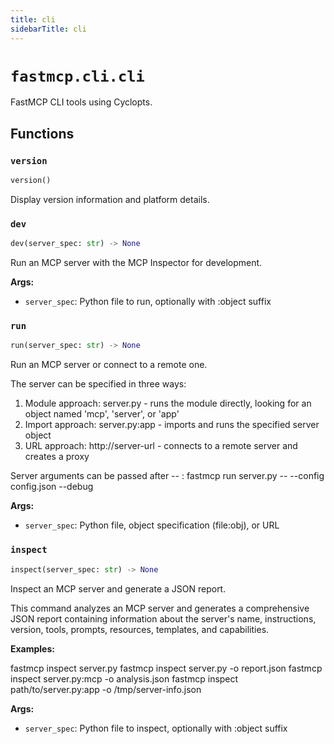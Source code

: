 ```yaml
---
title: cli
sidebarTitle: cli
---
```


# `fastmcp.cli.cli`


FastMCP CLI tools using Cyclopts.

## Functions

### `version` <sup><a href="https://github.com/jlowin/fastmcp/blob/main/src/fastmcp/cli/cli.py#L89" target="_blank"><Icon icon="github" style="width: 14px; height: 14px;" /></a></sup>

```python
version()
```


Display version information and platform details.


### `dev` <sup><a href="https://github.com/jlowin/fastmcp/blob/main/src/fastmcp/cli/cli.py#L127" target="_blank"><Icon icon="github" style="width: 14px; height: 14px;" /></a></sup>

```python
dev(server_spec: str) -> None
```


Run an MCP server with the MCP Inspector for development.

**Args:**
- `server_spec`: Python file to run, optionally with \:object suffix


### `run` <sup><a href="https://github.com/jlowin/fastmcp/blob/main/src/fastmcp/cli/cli.py#L245" target="_blank"><Icon icon="github" style="width: 14px; height: 14px;" /></a></sup>

```python
run(server_spec: str) -> None
```


Run an MCP server or connect to a remote one.

The server can be specified in three ways:
1. Module approach: server.py - runs the module directly, looking for an object named 'mcp', 'server', or 'app'
2. Import approach: server.py:app - imports and runs the specified server object
3. URL approach: http://server-url - connects to a remote server and creates a proxy

Server arguments can be passed after -- :
fastmcp run server.py -- --config config.json --debug

**Args:**
- `server_spec`: Python file, object specification (file\:obj), or URL


### `inspect` <sup><a href="https://github.com/jlowin/fastmcp/blob/main/src/fastmcp/cli/cli.py#L344" target="_blank"><Icon icon="github" style="width: 14px; height: 14px;" /></a></sup>

```python
inspect(server_spec: str) -> None
```


Inspect an MCP server and generate a JSON report.

This command analyzes an MCP server and generates a comprehensive JSON report
containing information about the server's name, instructions, version, tools,
prompts, resources, templates, and capabilities.

**Examples:**

fastmcp inspect server.py
fastmcp inspect server.py -o report.json
fastmcp inspect server.py:mcp -o analysis.json
fastmcp inspect path/to/server.py:app -o /tmp/server-info.json

**Args:**
- `server_spec`: Python file to inspect, optionally with \:object suffix

